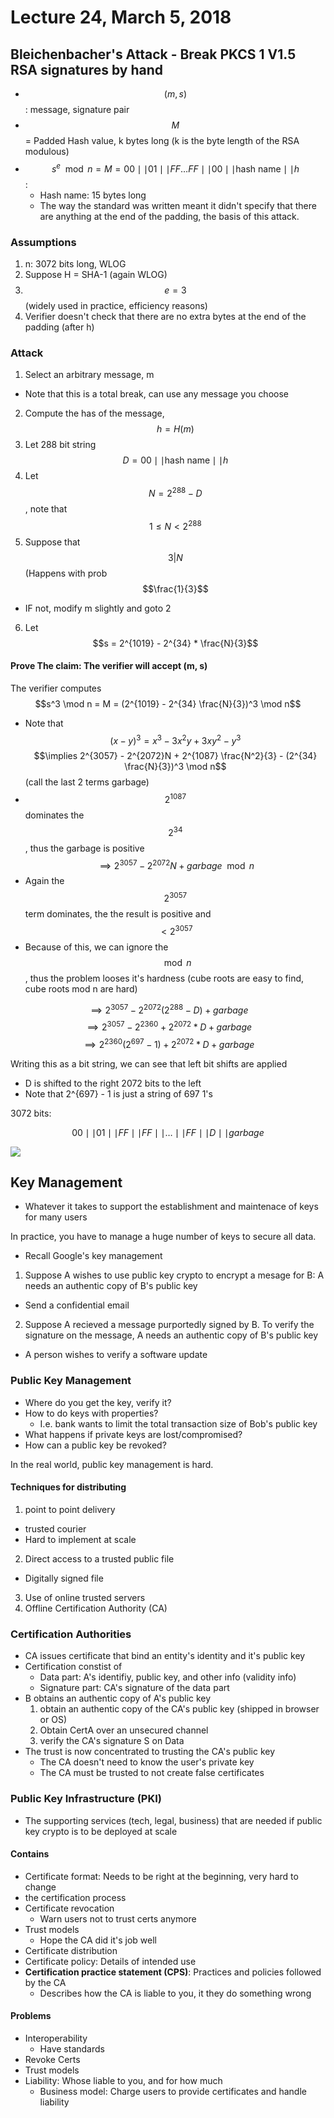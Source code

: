 # Lecture 24, March 5, 2018

## Bleichenbacher's Attack - Break PKCS 1 V1.5 RSA signatures by hand
- $$(m, s)$$: message, signature pair
- $$M$$ = Padded Hash value, k bytes long (k is the byte length of the RSA modulous)
- $$s^e \mod n = M = 00 \mid\mid 01 \mid\mid FF\ldots FF \mid\mid 00 \mid\mid \text{hash name} \mid\mid h$$:
  - Hash name: 15 bytes long
  - The way the standard was written meant it didn't specify that there are anything at the end of the padding, the basis of this attack.

### Assumptions

1. n: 3072 bits long, WLOG
2. Suppose H = SHA-1 (again WLOG)
3. $$e = 3$$ (widely used in practice, efficiency reasons)
4. Verifier doesn't check that there are no extra bytes at the end of the padding (after h)

### Attack

1. Select an arbitrary message, m
  - Note that this is a total break, can use any message you choose
2. Compute the has of the message, $$h = H(m)$$
3. Let 288 bit string $$D = 00 \mid\mid \text{hash name} \mid\mid h$$
4. Let $$N = 2^{288} - D$$, note that $$1 \le N < 2^{288}$$
5. Suppose that $$3 | N$$ (Happens with prob $$\frac{1}{3}$$
  - IF not, modify m slightly and goto 2
6. Let $$s = 2^{1019} - 2^{34} * \frac{N}{3}$$

#### Prove The claim: The verifier will accept (m, s)

The verifier computes $$s^3 \mod n = M = (2^{1019} - 2^{34} \frac{N}{3})^3 \mod n$$
- Note that $$(x - y)^3 = x^3 - 3x^2y + 3xy^2 - y^3$$
$$\implies 2^{3057} - 2^{2072}N + 2^{1087} \frac{N^2}{3} - (2^{34} \frac{N}{3})^3 \mod n$$ (call the last 2 terms garbage)
- $$2^{1087}$$ dominates the $$2^{34}$$, thus the garbage is positive
$$\implies 2^{3057} - 2^{2072} N + garbage \mod n$$
- Again the $$2^{3057}$$ term dominates, the the result is positive and $$< 2^{3057}$$
- Because of this, we can ignore the $$\mod n$$, thus the problem looses it's hardness (cube roots are easy to find, cube roots mod n are hard)

$$\implies 2^{3057} - 2^{2072} (2^{288} - D) + garbage$$
$$\implies 2^{3057} - 2^{2360} + 2^{2072} * D + garbage$$
$$\implies 2^{2360} (2^{697} - 1) + 2^{2072} * D + garbage$$

Writing this as a bit string, we can see that left bit shifts are applied
- D is shifted to the right 2072 bits to the left
- Note that 2^{697} - 1 is just a string of 697 1's

3072 bits:

$$00 \mid\mid 01 \mid\mid FF \mid\mid FF \mid\mid \ldots \mid\mid FF \mid\mid D \mid\mid garbage$$

![](lecture24.jpg)

## Key Management
- Whatever it takes to support the establishment and maintenace of keys for many users

In practice, you have to manage a huge number of keys to secure all data.
- Recall Google's key management

1. Suppose A wishes to use public key crypto to encrypt a mesage for B: A needs an authentic copy of B's public key
  - Send a confidential email
2. Suppose A recieved a message purportedly signed by B. To verify the signature on the message, A needs an authentic copy of B's public key
  - A person wishes to verify a software update

### Public Key Management
- Where do you get the key, verify it?
- How to do keys with properties?
  - I.e. bank wants to limit the total transaction size of Bob's public key
- What happens if private keys are lost/compromised?
- How can a public key be revoked?

In the real world, public key management is hard.

#### Techniques for distributing

1. point to point delivery
  - trusted courier
  - Hard to implement at scale
2. Direct access to a trusted public file
  - Digitally signed file
3. Use of online trusted servers
4. Offline Certification Authority (CA)

### Certification Authorities
- CA issues certificate that bind an entity's identity and it's public key
- Certification constist of
  - Data part: A's identifiy, public key, and other info (validity info)
  - Signature part: CA's signature of the data part
- B obtains an authentic copy of A's public key
  1. obtain an authentic copy of the CA's public key (shipped in browser or OS)
  2. Obtain CertA over an unsecured channel
  3. verify the CA's signature S on Data
- The trust is now concentrated to trusting the CA's public key
  - The CA doesn't need to know the user's private key
  - The CA must be trusted to not create false certificates

### Public Key Infrastructure (PKI)
- The supporting services (tech, legal, business) that are needed if public key crypto is to be deployed at scale

#### Contains
- Certificate format: Needs to be right at the beginning, very hard to change
- the certification process
- Certificate revocation
  - Warn users not to trust certs anymore
- Trust models
  - Hope the CA did it's job well
- Certificate distribution
- Certificate policy: Details of intended use
- **Certification practice statement (CPS)**: Practices and policies followed by the CA
  - Describes how the CA is liable to you, it they do something wrong

#### Problems
- Interoperability
  - Have standards
- Revoke Certs
- Trust models
- Liability: Whose liable to you, and for how much
  - Business model: Charge users to provide certificates and handle liability



